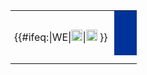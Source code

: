 {| border="0" cellspacing="0" cellpadding="0" style="min-width:200px;margin:auto" 
|-
| rowspan="2" style="vertical-align: middle; text-align: left; padding:3px 10px 3px 6px;" | {{#ifeq:{{{道路方向|WE}}}|WE|[[File:Beijing road sign arrow east.svg|18px|link=]]|[[File:Beijing road sign arrow north.svg|18px|link=]] }}
|colspan="5" style="text-align: center;font-size:18px;line-height:19px;padding:8px 0px;background-color: #003399; color: white" |<span style="letter-spacing: 10px;padding-left:10px;">'''{{lang|zh-cn|{{{中文道路名称|中文道路名称}}}}}'''</span>
| rowspan="2" style="vertical-align: middle; text-align: right; padding:3px 6px 3px 10px;" | {{#ifeq:{{{道路方向|WE}}}|WE|[[File:Beijing road sign arrow west.svg|18px|link=]]|[[File:Beijing road sign arrow south.svg|18px|link=]] }}
|-
| style="text-align: center; font-size:11px;padding-left:10px; padding-top: 0; padding-bottom: 0; padding-right: 10px; vertical-align: middle;"| <span style="letter-spacing: 0px; color:#003399;">{{lang|en|{{{道路名称拼音|ROAD NAME IN PINYIN}}}}}</span>
|-
|colspan="5" style="background-color:#EEEEEE;padding:1px 0px;"|
|}